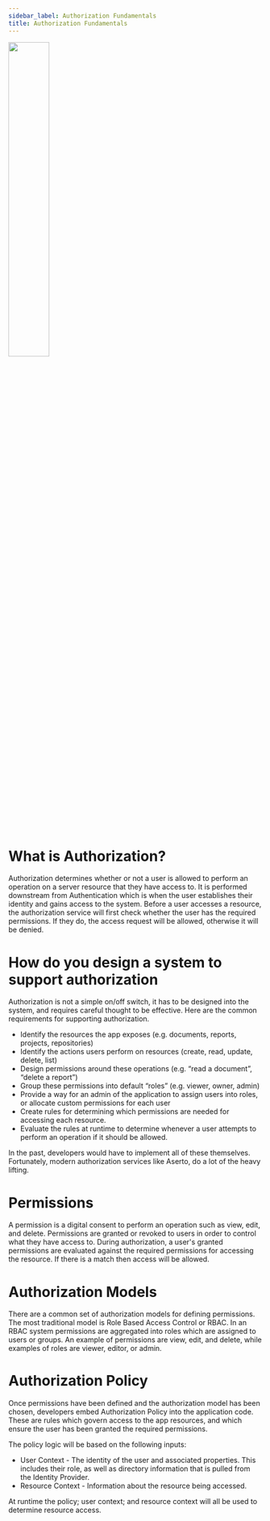 ```yaml
---
sidebar_label: Authorization Fundamentals
title: Authorization Fundamentals
---
```

<img width="40%" src="https://cdn.sanity.io/images/4gqsq44z/production/68591c0f8ed93448053e03571531bcc3b5df3f11-808x710.png"/>

# What is Authorization?
Authorization determines whether or not a user is allowed to perform an operation on a server resource that they have access to. It is performed downstream from Authentication which is when the user establishes their identity and gains access to the system. Before a user accesses a resource, the authorization service will first check whether the user has the required permissions. If they do, the access request will be allowed, otherwise it will be denied. 

# How do you design a system to support authorization

Authorization is not a simple on/off switch, it has to be designed into the system, and requires careful thought to be effective. Here are the common requirements for supporting authorization.

* Identify the resources the app exposes (e.g. documents, reports, projects, repositories)
* Identify the actions users perform on resources (create, read, update, delete, list)
* Design permissions around these operations (e.g. “read a document”, “delete a report”)
* Group these permissions into default “roles” (e.g. viewer, owner, admin)
* Provide a way for an admin of the application to assign users into roles, or allocate custom permissions for each user
* Create rules for determining which permissions are needed for accessing each resource.
* Evaluate the rules at runtime to determine whenever a user attempts to perform an operation if it should be allowed.

In the past, developers would have to implement all of these themselves. Fortunately, modern authorization services like Aserto, do a lot of the heavy lifting.

# Permissions 
A permission is a digital consent to perform an operation such as view, edit, and delete. Permissions are granted or revoked to  users in order to control what they have access to. During authorization, a user's granted permissions are evaluated against the required permissions for accessing the resource. If there is a match then access will be allowed.

# Authorization Models
There are a common set of authorization models for defining permissions. The most traditional model is Role Based Access Control or RBAC. In an RBAC system permissions are aggregated into roles which are assigned to users or groups. An example of permissions are view, edit, and delete, while examples of roles are viewer, editor, or admin.  

# Authorization Policy
Once permissions have been defined and the authorization model has been chosen, developers embed Authorization Policy into the application code. These are rules which govern access to the app resources, and which ensure the user has been granted the required permissions. 

The policy logic will be based on the following inputs:

* User Context - The identity of the user and associated properties. This includes their role, as well as directory information that is pulled from the Identity Provider.
* Resource Context - Information about the resource being accessed. 

At runtime the policy; user context; and resource context will all be used to determine resource access. 




